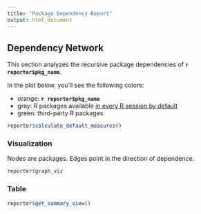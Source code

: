 ```yaml
---
title: "Package Dependency Report"
output: html_document
---
```


## Dependency Network

This section analyzes the recursive package dependencies of **`r reporter$pkg_name`**.

In the plot below, you'll see the following colors:

- orange: **`r reporter$pkg_name`**
- gray: R packages available [in every R session by default](https://cran.r-project.org/doc/manuals/r-release/R-admin.html#Default-packages)
- green: third-party R packages

```r
reporter$calculate_default_measures()
```

### Visualization

Nodes are packages. Edges point in the direction of dependence.

```r
reporter$graph_viz
```

### Table

```r
reporter$get_summary_view()
```
